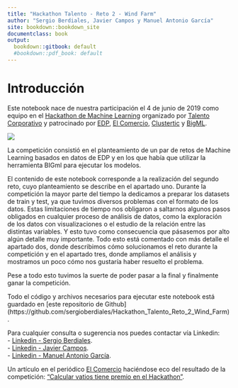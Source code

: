 ```yaml
---
title: "Hackathon Talento - Reto 2 - Wind Farm"
author: "Sergio Berdiales, Javier Campos y Manuel Antonio García"
site: bookdown::bookdown_site
documentclass: book
output:
  bookdown::gitbook: default
  #bookdown::pdf_book: default
---
```


# Introducción {-}

Este notebook nace de nuestra participación el 4 de junio de 2019 como equipo en el [Hackathon de Machine Learning](https://hackathontalento.com/) organizado por [Talento Corporativo](https://www.talentocorporativo.com/) y patrocinado por [EDP](https://www.edpenergia.es/es/), [El Comercio](https://www.elcomercio.es/), [Clustertic](https://www.clustertic.net/) y [BigML](https://bigml.com/). 

![](imgs/hackathon_talento.png)

La competición consistió en el planteamiento de un par de retos de Machine Learning basados en datos de EDP y en los que había que utilizar la herramienta BIGml para ejecutar los modelos. 

El contenido de este notebook corresponde a la realización del segundo reto, cuyo planteamiento se describe en el apartado uno. Durante la competición la mayor parte del tiempo la dedicamos a preparar los datasets de train y test, ya que tuvimos diversos problemas con el formato de los datos. Estas limitaciones de tiempo nos obligaron a saltarnos algunos pasos obligados en cualquier proceso de análisis de datos, como la exploración de los datos con visualizaciones o el estudio de la relación entre las distintas variables. Y esto tuvo como consecuencia que pásasemos por alto algún detalle muy importante. Todo esto está comentado con más detalle el apartado dos, donde describimos cómo solucionamos el reto durante la competición y en el apartado tres, donde ampliamos el análisis y mostramos un poco cómo nos gustaría haber resuelto el problema. 

Pese a todo esto tuvimos la suerte de poder pasar a la final y finalmente ganar la competición.

Todo el código y archivos necesarios para ejecutar este notebook está guardado en [este repositorio de Github] (https://github.com/sergioberdiales/Hackathon_Talento_Reto_2_Wind_Farm).

Para cualquier consulta o sugerencia nos puedes contactar vía Linkedin:  
- [Linkedin - Sergio Berdiales]( https://www.linkedin.com/in/sergioberdiales/).  
- [Linkedin - Javier Campos](https://www.linkedin.com/in/francisco-javier-campos-peque%C3%B1o-66058348/).  
- [Linkedin - Manuel Antonio García](https://www.linkedin.com/in/manuel-antonio-g-13a01a7/).   

Un artículo en el periódico [El Comercio](https://www.elcomercio.es/) haciéndose eco del resultado de la competición: ["Calcular vatios tiene premio en el Hackathon"](https://www.elcomercio.es/tecnologia/calcular-vatios-premio-20190605000623-ntvo.html).
  
